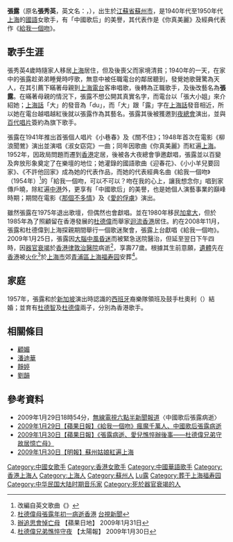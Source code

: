 {{藝人
| 姓名 = 張露
| 類型 = 女歌手
| 圖片 = 
| 圖片尺寸 = 
| 圖片簡介 = 
| 羅馬拼音 = Chang Loo
| 暱稱 = 張大小姐
| 籍貫 = [[江蘇省|江蘇省]][[蘇州市|蘇州市]]
| 出生日期 = {{birth date|1932|1|21}}
| 出生地點 = {{PRC}}[[江蘇省|江蘇省]][[蘇州市|蘇州市]]
| 逝世日期 = {{death date and age|2009|1|26|1932|1|21}}
| 逝世地點 = {{HK}}[[灣仔|灣仔]][[律敦治醫院|律敦治醫院]]
| 配偶 = {{marriage|杜奧利|1957|2009|reason=sur}}
| 兒女 = 長子：[[杜德智|杜德智]]<br>次子：[[杜德偉|杜德偉]]
| 代表作 = 《你真美麗》、《給我一個吻》
| 活躍年代 = 1940年代後期至1970年代中
| 原名 = 張秀英
| 出身地 = [[蘇州|蘇州]]
}}
'''張露'''（原名'''張秀英'''，英文名：{{lang|羅馬拼音|'''CHANG Loo'''}}，{{bd|1932年|1月21日|2009年|1月26日|catIdx=Zhang張露}}），出生於[[江蘇|江蘇省]][[蘇州|蘇州市]]，是1940年代至1950年代[[上海|上海]]的[[國語|國語]]女歌手，有「中國歌后」的美譽，其代表作是《你真美麗》及經典代表作《[[給我一個吻|給我一個吻]]》。

==歌手生涯==
張秀英4歲時隨家人移居[[上海|上海]]居住，但及後喪父而家境清貧；1940年的一天，在家中的張露趁弟弟睡覺時哼歌，無意中被任職電台的鄰居聽到，發覺她歌聲驚為天人，在其引薦下瞞著母親到[[上海電台|上海電台]]客串唱歌，後轉為正職歌手，及後改藝名為'''張露'''。在暪著母親的情況下，張露不想公開其真實名字，而電台以「張大小姐」來介紹她；[[上海話|上海話]]「大」的發音為「du」，而「大」跟「露」字在[[上海話|上海話]]發音相近，所以她在電台越唱越紅後就以張露作為其藝名。張露其後被獲邀到[[夜總會|夜總會]]演出，並與[[百代唱片|百代唱片]]簽約為旗下歌手。

張露在1941年推出首張個人唱片《小巷春》及《關不住》；1948年首次在電影《柳浪聞鶯》演出並演唱《淑女窈窕》一曲；同年因歌曲《你真美麗》而紅遍[[上海|上海]]。1952年，因政局問題而遷到[[香港|香港]]定居，後被各大夜總會爭邀獻唱，張露並以百變及奔放形象奠定了在樂壇的地位；她灌錄的國語歌曲《迎春花》、《小小羊兒要回家》、《不許他回家》成為她的代表作品，而她的代表經典名曲《給我一個吻》（1954年）<ref>改編自英文歌曲《{{tsl|en|Seven Lonely Days|Seven Lonely Days}}》</ref>的「給我一個吻，可以不可以？吻在我的心上，讓我想念你」唱到家傳戶曉，除紅遍[[中國|中]][[香港|港]]外，更享有「中國歌后」的美譽，也是她個人演藝事業的巔峰時期；期間在電影《[[那個不多情|那個不多情]]》及《[[愛的俘虜|愛的俘虜]]》演出。

雖然張露在1975年退出歌壇，但偶然也會獻唱。並在1980年移民[[加拿大|加拿大]]，但於1985年為了照顧留在香港發展的[[杜德偉|杜德偉]]而舉家[[香港回流潮|迴流香港]]居住。約在2008年11月，張露和杜德偉到上海探親期間舉行一個歌迷聚會，張露上台獻唱《給我一個吻》。2009年1月25日，張露因[[大腦|大腦]][[中風|中風]][[昏迷|昏迷]]而被緊急送院醫治，但延至翌日下午四時，因[[器官衰竭|器官衰竭]]於[[香港|香港]][[律敦治醫院|律敦治醫院]]病逝<ref>[http://www.ttv.com.tw/098/01/0980129/09801299064902L.htm 杜德偉母張露年初一病逝香港] {{Wayback|url=http://www.ttv.com.tw/098/01/0980129/09801299064902L.htm |date=20140524023008 }} [[台視新聞|台視新聞]]</ref>，享壽77歲。根據其生前意願，[[遺體|遺體]]先在[[香港|香港]]被[[火化|火化]]<ref>[http://kobe.wikaba.com/apple/art_main.php?iss_id=20090131&art_id=12149462 辦追思會悼亡母] {{webarchive|url=https://archive.is/20090203232953/http://kobe.wikaba.com/apple/art_main.php?iss_id=20090131&art_id=12149462 |date=2009-02-03 }} 【蘋果日地】 2009年1月31日</ref>於[[上海市|上海市]]郊[[青浦區|青浦區]][[上海福寿园|上海福寿园]]安葬<ref>[http://kobe.wikaba.com/sun/sunsubview.php?site=ent&newsdate=20090130&page=20090130000534_0000.html 杜德偉兄弟憔悴守夜] {{webarchive|url=https://archive.is/20090203233054/http://kobe.wikaba.com/sun/sunsubview.php?site=ent&newsdate=20090130&page=20090130000534_0000.html |date=2009-02-03 }} 【太陽報】 2009年1月30日</ref>。

==家庭==
1957年，張露和於[[新加坡|新加坡]]演出時認識的[[西班牙|西班牙]]裔樂隊領班及鼓手杜奧利（{{lang-es|Ollie Delfino}}）結婚；並育有[[杜德智|杜德智]]及[[杜德偉|杜德偉]]兩子，分別為香港歌手。

==相關條目==
* [[顧媚|顧媚]]
* [[潘迪華|潘迪華]]
* [[靜婷|靜婷]]
* [[劉韻|劉韻]]

==參考資料==
<span style="font-size:smaller;">
<references />
* 2009年1月29日18時54分，[[無線電視|無線電視]][[六點半新聞報道|六點半新聞報道]]〈中國歌后張露病逝〉
* [https://web.archive.org/web/20090203232610/http://kobe.wikaba.com/apple/art_main.php?iss_id=20090129&art_id=12142477 2009年1月29日【蘋果日報】《給我一個吻》瘋魔千萬人、中國歌后張露病逝] 
* [https://archive.is/20090203232635/http://kobe.wikaba.com/apple/art_main.php?iss_id=20090130&art_id=12145215 2009年1月30日【蘋果日報】《張露病逝、愛兒憔悴辦後事——杜德偉兄弟守故居憶亡母》]
* [http://kobe.wikaba.com/mingpao/mingview.php?dir=20090130&page=maa2.htm 2009年1月30日【明報】蘇州姑娘紅遍上海] {{Wayback|url=http://kobe.wikaba.com/mingpao/mingview.php?dir=20090130&page=maa2.htm |date=20090203232737 }}
</span>

{{DEFAULTSORT:Zhang張}}
[[Category:中國女歌手|Category:中國女歌手]]
[[Category:香港女歌手|Category:香港女歌手]]
[[Category:中國華語歌手|Category:中國華語歌手]]
[[Category:香港上海人|Category:香港上海人]]
[[Category:上海人|Category:上海人]]
[[Category:蘇州人|Category:蘇州人]]
[[Category:張姓|Lu露]]
[[Category:葬于上海福寿园|Category:葬于上海福寿园]]
[[Category:中华民国大陆时期音乐家|Category:中华民国大陆时期音乐家]]
[[Category:死於器官衰竭的人|Category:死於器官衰竭的人]]